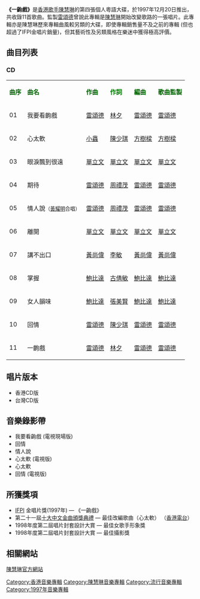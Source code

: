 {{unreferenced|time=2010-08-12T08:56:49+00:00}}
{{Infobox album <!-- See Wikipedia:WikiProject_Albums -->
| name       = 一齣戲
| type       = 專輯
| artist     = [[陳慧琳|陳慧琳]]
| cover      = 陳慧琳 一齣戲 cover.jpg
| released   = 1997年12月20日
| recorded   = 1997年
| genre      = 粵語
| length     = 45分2秒
| label      = {{flagicon|HK}} [[正東唱片|正東唱片]]<br />{{flagicon|Taiwan}} [[福茂唱片|福茂唱片]]
| producer   = [[雷頌德|雷頌德]]、[[方樹樑|方樹樑]]、[[單立文|單立文]]、[[黃尚偉|黃尚偉]]、[[鮑比達|鮑比達]]
<!-- 未知參數 | number     = 11 -->
| reviews    = 
| prev_title = [[Kelly's_Best_Collection|Kelly's Best Collection]]
| prev_year  = 1997
| next_title = [[你不一樣|你不一樣]]
| next_year  = 1998
}}
'''《一齣戲》'''是[[香港|香港]][[歌手|歌手]][[陳慧琳|陳慧琳]]的第四張個人粵語大碟，於1997年12月20日推出，共收錄11首歌曲。監製[[雷頌德|雷頌德]]曾說此專輯是[[陳慧琳|陳慧琳]]開始改變歌路的一張唱片。此專輯亦是陳慧琳歷來專輯曲風較另類的大碟，即使專輯銷售量不及之前的專輯 (但也超過了IFPI金唱片銷量)，但其藝術性及另類風格在樂迷中獲得極高評價。

== 曲目列表 ==
=== CD ===
{| class="wikitable"
|-
| <font color=darkgreen>'''曲序'''</font> || <font color=darkgreen>'''曲名'''</font> || <font color=darkgreen>'''作曲'''</font> || <font color=green>'''作詞'''</font> || <font color=darkgreen>'''編曲'''</font> || <font color=darkgreen>'''歌曲監製'''</font>
|-
| 01 || 我要看齣戲 || [[雷頌德|雷頌德]] || [[林夕|林夕]] || [[雷頌德|雷頌德]] || [[雷頌德|雷頌德]]
|-
| 02 || 心太軟 || [[小蟲|小蟲]] || [[陳少琪|陳少琪]] || [[方樹樑|方樹樑]] || [[方樹樑|方樹樑]]
|-
| 03 || 眼淚飄到很遠 || [[單立文|單立文]] || [[單立文|單立文]] || [[單立文|單立文]] || [[單立文|單立文]]
|-
| 04 || 期待 || [[雷頌德|雷頌德]] || [[周禮茂|周禮茂]] || [[雷頌德|雷頌德]] || [[雷頌德|雷頌德]]
|-
| 05 || 情人說<small>（[[黃耀明|黃耀明]]合唱）</small> || [[雷頌德|雷頌德]] || [[周禮茂|周禮茂]] || [[雷頌德|雷頌德]] || [[雷頌德|雷頌德]]
|-
| 06 || 離開 || [[單立文|單立文]] || [[單立文|單立文]] || [[單立文|單立文]] || [[單立文|單立文]]
|-
| 07 || 講不出口 || [[黃尚偉|黃尚偉]] || [[李敏_(香港)|李敏]] || [[黃尚偉|黃尚偉]] || [[黃尚偉|黃尚偉]]
|-
| 08 || 掌握 || [[鮑比達|鮑比達]] || [[古倩敏|古倩敏]] || [[鮑比達|鮑比達]] || [[鮑比達|鮑比達]]
|-
| 09 || 女人韻味 || [[鮑比達|鮑比達]] || [[張美賢|張美賢]] || [[鮑比達|鮑比達]] || [[鮑比達|鮑比達]]
|-
| 10 || 回情 || [[雷頌德|雷頌德]] || [[陳少琪|陳少琪]] || [[雷頌德|雷頌德]] || [[雷頌德|雷頌德]]
|-
| 11 || 一齣戲 || [[雷頌德|雷頌德]] || [[林夕|林夕]] || [[雷頌德|雷頌德]] || [[雷頌德|雷頌德]]
|}
== 唱片版本 ==
* 香港CD版
* 台灣CD版

==音樂錄影帶==
* 我要看齣戲 (電視現場版)
* 回情
* 情人說
* 心太軟 (電視版)  
* 心太軟 
* 回情 (電視版)

== 所獲獎項 ==
*[[IFPI|IFPI]] 金唱片獎(1997年) — 《一齣戲》
*第二十一屆[[十大中文金曲頒獎典禮|十大中文金曲頒獎典禮]] — 最佳改編歌曲（心太軟） （[[香港電台|香港電台]]）
*1998年度第二屆唱片封套設計大賞 — 最佳女歌手形象獎
*1998年度第二屆唱片封套設計大賞 — 最佳攝影獎
== 相關網站 ==
[https://web.archive.org/web/20070124122828/http://www.kellychen.hk/ 陳慧琳官方網站]

{{陳慧琳}}

[[Category:香港音樂專輯|Category:香港音樂專輯]]
[[Category:陳慧琳音樂專輯|Category:陳慧琳音樂專輯]]
[[Category:流行音樂專輯|Category:流行音樂專輯]]
[[Category:1997年音樂專輯|Category:1997年音樂專輯]]